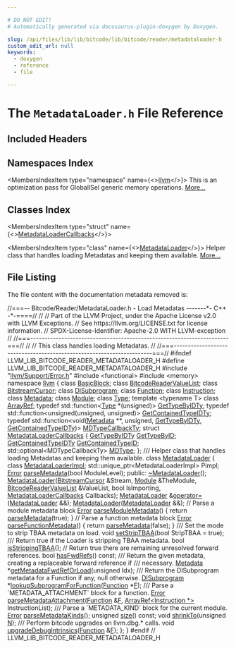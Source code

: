 ```yaml
---

# DO NOT EDIT!
# Automatically generated via docusaurus-plugin-doxygen by Doxygen.

slug: /api/files/lib/lib/bitcode/lib/bitcode/reader/metadataloader-h
custom_edit_url: null
keywords:
  - doxygen
  - reference
  - file

---
```





# The `MetadataLoader.h` File Reference

<DoxygenPage pluginConfig={pluginConfig}>



## Included Headers

<IncludesList>
<IncludesListItem
  filePath="llvm/Support/Error.h"
  permalink="/docs/api/files/include/include/llvm/include/llvm/support/error-h"
  isLocal="true" />
<IncludesListItem
  filePath="functional"
  permalink=""
  isLocal="false" />
<IncludesListItem
  filePath="memory"
  permalink=""
  isLocal="false" />
</IncludesList>

## Namespaces Index

<MembersIndex>

<MembersIndexItem
  type="namespace"
  name={<><a href="/docs/api/namespaces/llvm">llvm</a></>}>
This is an optimization pass for GlobalISel generic memory operations. <a href="/docs/api/namespaces/llvm/#details">More...</a>
</MembersIndexItem>

</MembersIndex>

## Classes Index

<MembersIndex>

<MembersIndexItem
  type="struct"
  name={<><a href="/docs/api/structs/llvm/metadataloadercallbacks">MetadataLoaderCallbacks</a></>}>
</MembersIndexItem>

<MembersIndexItem
  type="class"
  name={<><a href="/docs/api/classes/llvm/metadataloader">MetadataLoader</a></>}>
Helper class that handles loading Metadatas and keeping them available. <a href="/docs/api/classes/llvm/metadataloader/#details">More...</a>
</MembersIndexItem>

</MembersIndex>


## File Listing

The file content with the documentation metadata removed is:

<ProgramListing>

<Link id="l00001" /><CodeLine lineNumber="1"><Highlight kind="comment">//===-- Bitcode/Reader/MetadataLoader.h - Load Metadatas -------&#42;- C++ -&#42;-====//</Highlight><Highlight kind="normal"></Highlight></CodeLine>
<Link id="l00002" /><CodeLine lineNumber="2"><Highlight kind="normal"></Highlight><Highlight kind="comment">//</Highlight><Highlight kind="normal"></Highlight></CodeLine>
<Link id="l00003" /><CodeLine lineNumber="3"><Highlight kind="normal"></Highlight><Highlight kind="comment">// Part of the LLVM Project, under the Apache License v2.0 with LLVM Exceptions.</Highlight><Highlight kind="normal"></Highlight></CodeLine>
<Link id="l00004" /><CodeLine lineNumber="4"><Highlight kind="normal"></Highlight><Highlight kind="comment">// See https://llvm.org/LICENSE.txt for license information.</Highlight><Highlight kind="normal"></Highlight></CodeLine>
<Link id="l00005" /><CodeLine lineNumber="5"><Highlight kind="normal"></Highlight><Highlight kind="comment">// SPDX-License-Identifier: Apache-2.0 WITH LLVM-exception</Highlight><Highlight kind="normal"></Highlight></CodeLine>
<Link id="l00006" /><CodeLine lineNumber="6"><Highlight kind="normal"></Highlight><Highlight kind="comment">//</Highlight><Highlight kind="normal"></Highlight></CodeLine>
<Link id="l00007" /><CodeLine lineNumber="7"><Highlight kind="normal"></Highlight><Highlight kind="comment">//===----------------------------------------------------------------------===//</Highlight><Highlight kind="normal"></Highlight></CodeLine>
<Link id="l00008" /><CodeLine lineNumber="8"><Highlight kind="normal"></Highlight><Highlight kind="comment">//</Highlight><Highlight kind="normal"></Highlight></CodeLine>
<Link id="l00009" /><CodeLine lineNumber="9"><Highlight kind="normal"></Highlight><Highlight kind="comment">// This class handles loading Metadatas.</Highlight><Highlight kind="normal"></Highlight></CodeLine>
<Link id="l00010" /><CodeLine lineNumber="10"><Highlight kind="normal"></Highlight><Highlight kind="comment">//</Highlight><Highlight kind="normal"></Highlight></CodeLine>
<Link id="l00011" /><CodeLine lineNumber="11"><Highlight kind="normal"></Highlight><Highlight kind="comment">//===----------------------------------------------------------------------===//</Highlight><Highlight kind="normal"></Highlight></CodeLine>
<Link id="l00012" /><CodeLine lineNumber="12"><Highlight kind="normal"></Highlight></CodeLine>
<Link id="l00013" /><CodeLine lineNumber="13"><Highlight kind="normal"></Highlight><Highlight kind="preprocessor">#ifndef LLVM&#95;LIB&#95;BITCODE&#95;READER&#95;METADATALOADER&#95;H</Highlight><Highlight kind="normal"></Highlight></CodeLine>
<Link id="l00014" /><CodeLine lineNumber="14"><Highlight kind="normal"></Highlight><Highlight kind="preprocessor">#define LLVM&#95;LIB&#95;BITCODE&#95;READER&#95;METADATALOADER&#95;H</Highlight><Highlight kind="normal"></Highlight></CodeLine>
<Link id="l00015" /><CodeLine lineNumber="15"><Highlight kind="normal"></Highlight></CodeLine>
<Link id="l00016" /><CodeLine lineNumber="16"><Highlight kind="normal"></Highlight><Highlight kind="preprocessor">#include &quot;<a href="/docs/api/files/include/include/llvm/include/llvm/support/error-h">llvm/Support/Error.h</a>&quot;</Highlight><Highlight kind="normal"></Highlight></CodeLine>
<Link id="l00017" /><CodeLine lineNumber="17"><Highlight kind="normal"></Highlight></CodeLine>
<Link id="l00018" /><CodeLine lineNumber="18"><Highlight kind="normal"></Highlight><Highlight kind="preprocessor">#include &lt;functional&gt;</Highlight><Highlight kind="normal"></Highlight></CodeLine>
<Link id="l00019" /><CodeLine lineNumber="19"><Highlight kind="normal"></Highlight><Highlight kind="preprocessor">#include &lt;memory&gt;</Highlight><Highlight kind="normal"></Highlight></CodeLine>
<Link id="l00020" /><CodeLine lineNumber="20"><Highlight kind="normal"></Highlight></CodeLine>
<Link id="l00021" /><CodeLine lineNumber="21"><Highlight kind="normal"></Highlight><Highlight kind="keyword">namespace </Highlight><Highlight kind="normal"><a href="/docs/api/namespaces/llvm">llvm</a> &#123;</Highlight></CodeLine>
<Link id="l00022" /><CodeLine lineNumber="22"><Highlight kind="normal"></Highlight><Highlight kind="keyword">class </Highlight><Highlight kind="normal"><a href="/docs/api/classes/llvm/basicblock">BasicBlock</a>;</Highlight></CodeLine>
<Link id="l00023" /><CodeLine lineNumber="23"><Highlight kind="normal"></Highlight><Highlight kind="keyword">class </Highlight><Highlight kind="normal"><a href="/docs/api/classes/llvm/bitcodereadervaluelist">BitcodeReaderValueList</a>;</Highlight></CodeLine>
<Link id="l00024" /><CodeLine lineNumber="24"><Highlight kind="normal"></Highlight><Highlight kind="keyword">class </Highlight><Highlight kind="normal"><a href="/docs/api/classes/llvm/bitstreamcursor">BitstreamCursor</a>;</Highlight></CodeLine>
<Link id="l00025" /><CodeLine lineNumber="25"><Highlight kind="normal"></Highlight><Highlight kind="keyword">class </Highlight><Highlight kind="normal"><a href="/docs/api/classes/llvm/disubprogram">DISubprogram</a>;</Highlight></CodeLine>
<Link id="l00026" /><CodeLine lineNumber="26"><Highlight kind="normal"></Highlight><Highlight kind="keyword">class </Highlight><Highlight kind="normal"><a href="/docs/api/classes/llvm/function">Function</a>;</Highlight></CodeLine>
<Link id="l00027" /><CodeLine lineNumber="27"><Highlight kind="normal"></Highlight><Highlight kind="keyword">class </Highlight><Highlight kind="normal"><a href="/docs/api/classes/llvm/instruction">Instruction</a>;</Highlight></CodeLine>
<Link id="l00028" /><CodeLine lineNumber="28"><Highlight kind="normal"></Highlight><Highlight kind="keyword">class </Highlight><Highlight kind="normal"><a href="/docs/api/classes/llvm/metadata">Metadata</a>;</Highlight></CodeLine>
<Link id="l00029" /><CodeLine lineNumber="29"><Highlight kind="normal"></Highlight><Highlight kind="keyword">class </Highlight><Highlight kind="normal"><a href="/docs/api/classes/llvm/module">Module</a>;</Highlight></CodeLine>
<Link id="l00030" /><CodeLine lineNumber="30"><Highlight kind="normal"></Highlight><Highlight kind="keyword">class </Highlight><Highlight kind="normal"><a href="/docs/api/classes/llvm/type">Type</a>;</Highlight></CodeLine>
<Link id="l00031" /><CodeLine lineNumber="31"><Highlight kind="normal"></Highlight><Highlight kind="keyword">template</Highlight><Highlight kind="normal"> &lt;</Highlight><Highlight kind="keyword">typename</Highlight><Highlight kind="normal"> T&gt; </Highlight><Highlight kind="keyword">class </Highlight><Highlight kind="normal"><a href="/docs/api/classes/llvm/arrayref">ArrayRef</a>;</Highlight></CodeLine>
<Link id="l00032" /><CodeLine lineNumber="32"><Highlight kind="normal"></Highlight></CodeLine>
<Link id="l00033" /><CodeLine lineNumber="33"><Highlight kind="normal"></Highlight><Highlight kind="keyword">typedef</Highlight><Highlight kind="normal"> std::function&lt;<a href="/docs/api/classes/llvm/type">Type</a> &#42;(unsigned)&gt; <a href="/docs/api/namespaces/llvm/#a23ee5b485c4af83a105d5c878854b978">GetTypeByIDTy</a>;</Highlight></CodeLine>
<Link id="l00034" /><CodeLine lineNumber="34"><Highlight kind="normal"></Highlight></CodeLine>
<Link id="l00035" /><CodeLine lineNumber="35"><Highlight kind="normal"></Highlight><Highlight kind="keyword">typedef</Highlight><Highlight kind="normal"> std::function&lt;unsigned(</Highlight><Highlight kind="keywordtype">unsigned</Highlight><Highlight kind="normal">, </Highlight><Highlight kind="keywordtype">unsigned</Highlight><Highlight kind="normal">)&gt; <a href="/docs/api/namespaces/llvm/#a2d982bab8d9e6a32125c4365e4337a72">GetContainedTypeIDTy</a>;</Highlight></CodeLine>
<Link id="l00036" /><CodeLine lineNumber="36"><Highlight kind="normal"></Highlight></CodeLine>
<Link id="l00037" /><CodeLine lineNumber="37"><Highlight kind="normal"></Highlight><Highlight kind="keyword">typedef</Highlight><Highlight kind="normal"> std::function&lt;void(<a href="/docs/api/classes/llvm/metadata">Metadata</a> &#42;&#42;, </Highlight><Highlight kind="keywordtype">unsigned</Highlight><Highlight kind="normal">, <a href="/docs/api/namespaces/llvm/#a23ee5b485c4af83a105d5c878854b978">GetTypeByIDTy</a>,</Highlight></CodeLine>
<Link id="l00038" /><CodeLine lineNumber="38"><Highlight kind="normal">                           <a href="/docs/api/namespaces/llvm/#a2d982bab8d9e6a32125c4365e4337a72">GetContainedTypeIDTy</a>)&gt;</Highlight></CodeLine>
<Link id="l00039" /><CodeLine lineNumber="39"><Highlight kind="normal">    <a href="/docs/api/namespaces/llvm/#a6d3b05383acd6955e70097b03e895e4c">MDTypeCallbackTy</a>;</Highlight></CodeLine>
<Link id="l00040" /><CodeLine lineNumber="40"><Highlight kind="normal"></Highlight></CodeLine>
<Link id="l00041" /><CodeLine lineNumber="41" lineLink="/docs/api/structs/llvm/metadataloadercallbacks"><Highlight kind="normal"></Highlight><Highlight kind="keyword">struct </Highlight><Highlight kind="normal"><a href="/docs/api/structs/llvm/metadataloadercallbacks">MetadataLoaderCallbacks</a> &#123;</Highlight></CodeLine>
<Link id="l00042" /><CodeLine lineNumber="42" lineLink="/docs/api/structs/llvm/metadataloadercallbacks/#a663ddf4028885914ef71d4c745170b48"><Highlight kind="normal">  <a href="/docs/api/namespaces/llvm/#a23ee5b485c4af83a105d5c878854b978">GetTypeByIDTy</a> <a href="/docs/api/structs/llvm/metadataloadercallbacks/#a663ddf4028885914ef71d4c745170b48">GetTypeByID</a>;</Highlight></CodeLine>
<Link id="l00043" /><CodeLine lineNumber="43" lineLink="/docs/api/structs/llvm/metadataloadercallbacks/#a925adc88760eef05defdbcef5b5d2185"><Highlight kind="normal">  <a href="/docs/api/namespaces/llvm/#a2d982bab8d9e6a32125c4365e4337a72">GetContainedTypeIDTy</a> <a href="/docs/api/structs/llvm/metadataloadercallbacks/#a925adc88760eef05defdbcef5b5d2185">GetContainedTypeID</a>;</Highlight></CodeLine>
<Link id="l00044" /><CodeLine lineNumber="44" lineLink="/docs/api/structs/llvm/metadataloadercallbacks/#af23091446946b6dbc5152f92b895dfbb"><Highlight kind="normal">  std::optional&lt;MDTypeCallbackTy&gt; <a href="/docs/api/structs/llvm/metadataloadercallbacks/#af23091446946b6dbc5152f92b895dfbb">MDType</a>;</Highlight></CodeLine>
<Link id="l00045" /><CodeLine lineNumber="45"><Highlight kind="normal">&#125;;</Highlight></CodeLine>
<Link id="l00046" /><CodeLine lineNumber="46"><Highlight kind="normal"></Highlight><Highlight kind="comment"></Highlight></CodeLine>
<Link id="l00047" /><CodeLine lineNumber="47"><Highlight kind="comment">/// Helper class that handles loading Metadatas and keeping them available.</Highlight><Highlight kind="normal"></Highlight></CodeLine>
<Link id="l00048" /><CodeLine lineNumber="48" lineLink="/docs/api/classes/llvm/metadataloader"><Highlight kind="normal"></Highlight><Highlight kind="keyword">class </Highlight><Highlight kind="normal"><a href="/docs/api/classes/llvm/metadataloader/#a7663a50efd7b21f8483349b7e4d47408">MetadataLoader</a> &#123;</Highlight></CodeLine>
<Link id="l00049" /><CodeLine lineNumber="49"><Highlight kind="normal">  </Highlight><Highlight kind="keyword">class </Highlight><Highlight kind="normal"><a href="/docs/api/classes/metadataloader/metadataloaderimpl">MetadataLoaderImpl</a>;</Highlight></CodeLine>
<Link id="l00050" /><CodeLine lineNumber="50"><Highlight kind="normal">  std::unique&#95;ptr&lt;MetadataLoaderImpl&gt; Pimpl;</Highlight></CodeLine>
<Link id="l00051" /><CodeLine lineNumber="51"><Highlight kind="normal">  <a href="/docs/api/classes/llvm/error">Error</a> <a href="/docs/api/files/lib/lib/profiledata/sampleprofreader-cpp/#aee16ef63867cb58a1e046d39fb99e49f">parseMetadata</a>(</Highlight><Highlight kind="keywordtype">bool</Highlight><Highlight kind="normal"> ModuleLevel);</Highlight></CodeLine>
<Link id="l00052" /><CodeLine lineNumber="52"><Highlight kind="normal"></Highlight></CodeLine>
<Link id="l00053" /><CodeLine lineNumber="53"><Highlight kind="normal"></Highlight><Highlight kind="keyword">public</Highlight><Highlight kind="normal">:</Highlight></CodeLine>
<Link id="l00054" /><CodeLine lineNumber="54" lineLink="/docs/api/classes/llvm/metadataloader/#a0db417cf51f57ed1081e947f82d2db7e"><Highlight kind="normal">  <a href="/docs/api/classes/llvm/metadataloader/#a0db417cf51f57ed1081e947f82d2db7e">~MetadataLoader</a>();</Highlight></CodeLine>
<Link id="l00055" /><CodeLine lineNumber="55"><Highlight kind="normal">  <a href="/docs/api/classes/llvm/metadataloader/#a7663a50efd7b21f8483349b7e4d47408">MetadataLoader</a>(<a href="/docs/api/classes/llvm/bitstreamcursor">BitstreamCursor</a> &amp;Stream, <a href="/docs/api/classes/llvm/module">Module</a> &amp;TheModule,</Highlight></CodeLine>
<Link id="l00056" /><CodeLine lineNumber="56"><Highlight kind="normal">                 <a href="/docs/api/classes/llvm/bitcodereadervaluelist">BitcodeReaderValueList</a> &amp;ValueList, </Highlight><Highlight kind="keywordtype">bool</Highlight><Highlight kind="normal"> IsImporting,</Highlight></CodeLine>
<Link id="l00057" /><CodeLine lineNumber="57"><Highlight kind="normal">                 <a href="/docs/api/structs/llvm/metadataloadercallbacks">MetadataLoaderCallbacks</a> Callbacks);</Highlight></CodeLine>
<Link id="l00058" /><CodeLine lineNumber="58"><Highlight kind="normal">  <a href="/docs/api/classes/llvm/metadataloader/#a7663a50efd7b21f8483349b7e4d47408">MetadataLoader</a> &amp;<a href="/docs/api/classes/llvm/metadataloader/#aed2a56fc8179345f30225758db4f6adb">operator=</a>(<a href="/docs/api/classes/llvm/metadataloader/#a7663a50efd7b21f8483349b7e4d47408">MetadataLoader</a> &amp;&amp;);</Highlight></CodeLine>
<Link id="l00059" /><CodeLine lineNumber="59"><Highlight kind="normal">  <a href="/docs/api/classes/llvm/metadataloader/#a7663a50efd7b21f8483349b7e4d47408">MetadataLoader</a>(<a href="/docs/api/classes/llvm/metadataloader/#a7663a50efd7b21f8483349b7e4d47408">MetadataLoader</a> &amp;&amp;);</Highlight></CodeLine>
<Link id="l00060" /><CodeLine lineNumber="60"><Highlight kind="normal"></Highlight></CodeLine>
<Link id="l00061" /><CodeLine lineNumber="61"><Highlight kind="normal">  </Highlight><Highlight kind="comment">// Parse a module metadata block</Highlight><Highlight kind="normal"></Highlight></CodeLine>
<Link id="l00062" /><CodeLine lineNumber="62" lineLink="/docs/api/classes/llvm/metadataloader/#a9d55ca912c114ec1720fcaf32dd4360d"><Highlight kind="normal">  <a href="/docs/api/classes/llvm/error">Error</a> <a href="/docs/api/classes/llvm/metadataloader/#a9d55ca912c114ec1720fcaf32dd4360d">parseModuleMetadata</a>() &#123; </Highlight><Highlight kind="keywordflow">return</Highlight><Highlight kind="normal"> <a href="/docs/api/files/lib/lib/profiledata/sampleprofreader-cpp/#aee16ef63867cb58a1e046d39fb99e49f">parseMetadata</a>(</Highlight><Highlight kind="keyword">true</Highlight><Highlight kind="normal">); &#125;</Highlight></CodeLine>
<Link id="l00063" /><CodeLine lineNumber="63"><Highlight kind="normal"></Highlight></CodeLine>
<Link id="l00064" /><CodeLine lineNumber="64"><Highlight kind="normal">  </Highlight><Highlight kind="comment">// Parse a function metadata block</Highlight><Highlight kind="normal"></Highlight></CodeLine>
<Link id="l00065" /><CodeLine lineNumber="65" lineLink="/docs/api/classes/llvm/metadataloader/#a1d7b1e6efd2239f16d80d9eebf7cf721"><Highlight kind="normal">  <a href="/docs/api/classes/llvm/error">Error</a> <a href="/docs/api/classes/llvm/metadataloader/#a1d7b1e6efd2239f16d80d9eebf7cf721">parseFunctionMetadata</a>() &#123; </Highlight><Highlight kind="keywordflow">return</Highlight><Highlight kind="normal"> <a href="/docs/api/files/lib/lib/profiledata/sampleprofreader-cpp/#aee16ef63867cb58a1e046d39fb99e49f">parseMetadata</a>(</Highlight><Highlight kind="keyword">false</Highlight><Highlight kind="normal">); &#125;</Highlight></CodeLine>
<Link id="l00066" /><CodeLine lineNumber="66"><Highlight kind="normal"></Highlight><Highlight kind="comment"></Highlight></CodeLine>
<Link id="l00067" /><CodeLine lineNumber="67"><Highlight kind="comment">  /// Set the mode to strip TBAA metadata on load.</Highlight><Highlight kind="normal"></Highlight></CodeLine>
<Link id="l00068" /><CodeLine lineNumber="68"><Highlight kind="normal">  </Highlight><Highlight kind="keywordtype">void</Highlight><Highlight kind="normal"> <a href="/docs/api/classes/llvm/metadataloader/#a9da07a79d3a7382bc009dbee67218741">setStripTBAA</a>(</Highlight><Highlight kind="keywordtype">bool</Highlight><Highlight kind="normal"> StripTBAA = </Highlight><Highlight kind="keyword">true</Highlight><Highlight kind="normal">);</Highlight></CodeLine>
<Link id="l00069" /><CodeLine lineNumber="69"><Highlight kind="normal"></Highlight><Highlight kind="comment"></Highlight></CodeLine>
<Link id="l00070" /><CodeLine lineNumber="70"><Highlight kind="comment">  /// Return true if the Loader is stripping TBAA metadata.</Highlight><Highlight kind="normal"></Highlight></CodeLine>
<Link id="l00071" /><CodeLine lineNumber="71"><Highlight kind="normal">  </Highlight><Highlight kind="keywordtype">bool</Highlight><Highlight kind="normal"> <a href="/docs/api/classes/llvm/metadataloader/#aa7d19527d8359961ed5060235b112fad">isStrippingTBAA</a>();</Highlight></CodeLine>
<Link id="l00072" /><CodeLine lineNumber="72"><Highlight kind="normal"></Highlight></CodeLine>
<Link id="l00073" /><CodeLine lineNumber="73"><Highlight kind="normal">  </Highlight><Highlight kind="comment">// Return true there are remaining unresolved forward references.</Highlight><Highlight kind="normal"></Highlight></CodeLine>
<Link id="l00074" /><CodeLine lineNumber="74"><Highlight kind="normal">  </Highlight><Highlight kind="keywordtype">bool</Highlight><Highlight kind="normal"> <a href="/docs/api/classes/llvm/metadataloader/#afc84b9d84b7bac260ce37dae8a3107bf">hasFwdRefs</a>() </Highlight><Highlight kind="keyword">const</Highlight><Highlight kind="normal">;</Highlight></CodeLine>
<Link id="l00075" /><CodeLine lineNumber="75"><Highlight kind="normal"></Highlight><Highlight kind="comment"></Highlight></CodeLine>
<Link id="l00076" /><CodeLine lineNumber="76"><Highlight kind="comment">  /// Return the given metadata, creating a replaceable forward reference if</Highlight></CodeLine>
<Link id="l00077" /><CodeLine lineNumber="77"><Highlight kind="comment">  /// necessary.</Highlight><Highlight kind="normal"></Highlight></CodeLine>
<Link id="l00078" /><CodeLine lineNumber="78"><Highlight kind="normal">  <a href="/docs/api/classes/llvm/metadata">Metadata</a> &#42;<a href="/docs/api/classes/llvm/metadataloader/#a799cb501f821cc03e8dc95dea29d8787">getMetadataFwdRefOrLoad</a>(</Highlight><Highlight kind="keywordtype">unsigned</Highlight><Highlight kind="normal"> Idx);</Highlight></CodeLine>
<Link id="l00079" /><CodeLine lineNumber="79"><Highlight kind="normal"></Highlight><Highlight kind="comment"></Highlight></CodeLine>
<Link id="l00080" /><CodeLine lineNumber="80"><Highlight kind="comment">  /// Return the DISubprogram metadata for a Function if any, null otherwise.</Highlight><Highlight kind="normal"></Highlight></CodeLine>
<Link id="l00081" /><CodeLine lineNumber="81"><Highlight kind="normal">  <a href="/docs/api/classes/llvm/disubprogram">DISubprogram</a> &#42;<a href="/docs/api/classes/llvm/metadataloader/#abb386b970ebefd8a0e667b3574518f37">lookupSubprogramForFunction</a>(<a href="/docs/api/classes/llvm/function">Function</a> &#42;<a href="/docs/api/files/lib/lib/support/md5-cpp/#a96d73bbd7af15cb1fc38c3f4a3bd82e9">F</a>);</Highlight></CodeLine>
<Link id="l00082" /><CodeLine lineNumber="82"><Highlight kind="normal"></Highlight><Highlight kind="comment"></Highlight></CodeLine>
<Link id="l00083" /><CodeLine lineNumber="83"><Highlight kind="comment">  /// Parse a &#96;METADATA&#95;ATTACHMENT&#96; block for a function.</Highlight><Highlight kind="normal"></Highlight></CodeLine>
<Link id="l00084" /><CodeLine lineNumber="84"><Highlight kind="normal">  <a href="/docs/api/classes/llvm/error">Error</a> <a href="/docs/api/classes/llvm/metadataloader/#aaa3cb789f207276c40bd0b3f5830299d">parseMetadataAttachment</a>(<a href="/docs/api/classes/llvm/function">Function</a> &amp;<a href="/docs/api/files/lib/lib/support/md5-cpp/#a96d73bbd7af15cb1fc38c3f4a3bd82e9">F</a>,</Highlight></CodeLine>
<Link id="l00085" /><CodeLine lineNumber="85"><Highlight kind="normal">                                <a href="/docs/api/classes/llvm/arrayref">ArrayRef&lt;Instruction &#42;&gt;</a> InstructionList);</Highlight></CodeLine>
<Link id="l00086" /><CodeLine lineNumber="86"><Highlight kind="normal"></Highlight><Highlight kind="comment"></Highlight></CodeLine>
<Link id="l00087" /><CodeLine lineNumber="87"><Highlight kind="comment">  /// Parse a &#96;METADATA&#95;KIND&#96; block for the current module.</Highlight><Highlight kind="normal"></Highlight></CodeLine>
<Link id="l00088" /><CodeLine lineNumber="88"><Highlight kind="normal">  <a href="/docs/api/classes/llvm/error">Error</a> <a href="/docs/api/classes/llvm/metadataloader/#a8d082cb18ad061683df8f6e3dc1b0959">parseMetadataKinds</a>();</Highlight></CodeLine>
<Link id="l00089" /><CodeLine lineNumber="89"><Highlight kind="normal"></Highlight></CodeLine>
<Link id="l00090" /><CodeLine lineNumber="90"><Highlight kind="normal">  </Highlight><Highlight kind="keywordtype">unsigned</Highlight><Highlight kind="normal"> <a href="/docs/api/classes/llvm/metadataloader/#abe51816119ee4f37ac90a14ed8d97e3b">size</a>() </Highlight><Highlight kind="keyword">const</Highlight><Highlight kind="normal">;</Highlight></CodeLine>
<Link id="l00091" /><CodeLine lineNumber="91"><Highlight kind="normal">  </Highlight><Highlight kind="keywordtype">void</Highlight><Highlight kind="normal"> <a href="/docs/api/classes/llvm/metadataloader/#a88ddd0875b67b0b3af1dd5da677d3ae4">shrinkTo</a>(</Highlight><Highlight kind="keywordtype">unsigned</Highlight><Highlight kind="normal"> <a href="/docs/api/files/lib/lib/support/regcomp-c/#a0240ac851181b84ac374872dc5434ee4">N</a>);</Highlight></CodeLine>
<Link id="l00092" /><CodeLine lineNumber="92"><Highlight kind="normal"></Highlight><Highlight kind="comment"></Highlight></CodeLine>
<Link id="l00093" /><CodeLine lineNumber="93"><Highlight kind="comment">  /// Perform bitcode upgrades on llvm.dbg.&#42; calls.</Highlight><Highlight kind="normal"></Highlight></CodeLine>
<Link id="l00094" /><CodeLine lineNumber="94"><Highlight kind="normal">  </Highlight><Highlight kind="keywordtype">void</Highlight><Highlight kind="normal"> <a href="/docs/api/classes/llvm/metadataloader/#a820ffc587c59d62cf589b71d54bde022">upgradeDebugIntrinsics</a>(<a href="/docs/api/classes/llvm/function">Function</a> &amp;<a href="/docs/api/files/lib/lib/support/md5-cpp/#a96d73bbd7af15cb1fc38c3f4a3bd82e9">F</a>);</Highlight></CodeLine>
<Link id="l00095" /><CodeLine lineNumber="95"><Highlight kind="normal">&#125;;</Highlight></CodeLine>
<Link id="l00096" /><CodeLine lineNumber="96"><Highlight kind="normal">&#125;</Highlight></CodeLine>
<Link id="l00097" /><CodeLine lineNumber="97"><Highlight kind="normal"></Highlight></CodeLine>
<Link id="l00098" /><CodeLine lineNumber="98"><Highlight kind="normal"></Highlight><Highlight kind="preprocessor">#endif </Highlight><Highlight kind="comment">// LLVM&#95;LIB&#95;BITCODE&#95;READER&#95;METADATALOADER&#95;H</Highlight><Highlight kind="normal"></Highlight></CodeLine>

</ProgramListing>


</DoxygenPage>
